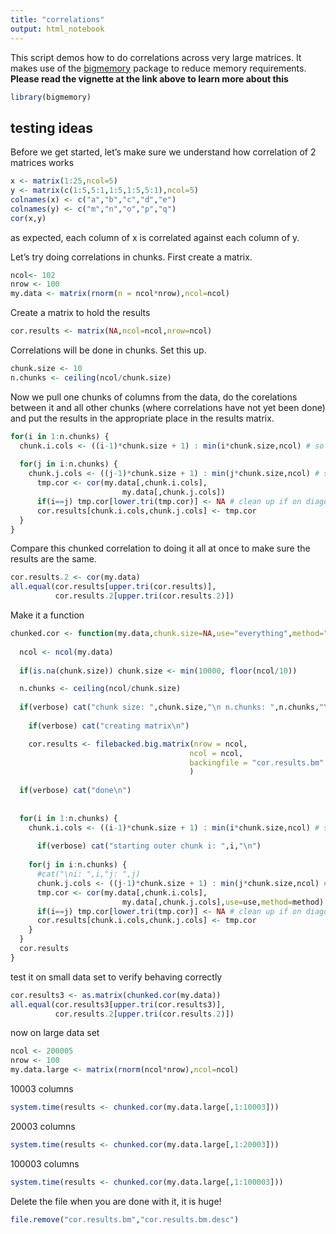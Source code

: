 ```yaml
---
title: "correlations"
output: html_notebook
---
```


This script demos how to do correlations across very large matrices.  It makes use of the [bigmemory](https://cran.r-project.org/web/packages/bigmemory/index.html) package to reduce memory requirements.  __Please read the vignette at the link above to learn more about this__

```r
library(bigmemory)
```

## testing ideas

Before we get started, let's make sure we understand how correlation of 2 matrices works
```r
x <- matrix(1:25,ncol=5)
y <- matrix(c(1:5,5:1,1:5,1:5,5:1),ncol=5)
colnames(x) <- c("a","b","c","d","e")
colnames(y) <- c("m","n","o","p","q")
cor(x,y)
```

as expected, each column of x is correlated against each column of y.

Let's try doing correlations in chunks.  First create a matrix.
```r
ncol<- 102
nrow <- 100
my.data <- matrix(rnorm(n = ncol*nrow),ncol=ncol)
```

Create a matrix to hold the results
```r
cor.results <- matrix(NA,ncol=ncol,nrow=ncol)
```

Correlations will be done in chunks.  Set this up.
```r
chunk.size <- 10
n.chunks <- ceiling(ncol/chunk.size)
```

Now we pull one chunks of columns from the data, do the corelations between it and all other chunks (where correlations have not yet been done) and put the results in the appropriate place in the results matrix.
```r
for(i in 1:n.chunks) {
  chunk.i.cols <- ((i-1)*chunk.size + 1) : min(i*chunk.size,ncol) # so that we don't go over on the last column
  
  for(j in i:n.chunks) {
    chunk.j.cols <- ((j-1)*chunk.size + 1) : min(j*chunk.size,ncol) # so that we don't go over on the last column
      tmp.cor <- cor(my.data[,chunk.i.cols],
                         my.data[,chunk.j.cols])
      if(i==j) tmp.cor[lower.tri(tmp.cor)] <- NA # clean up if on diagonal
      cor.results[chunk.i.cols,chunk.j.cols] <- tmp.cor
  }
}
```

Compare this chunked correlation to doing it all at once to make sure the results are the same.
```r
cor.results.2 <- cor(my.data)
all.equal(cor.results[upper.tri(cor.results)],
          cor.results.2[upper.tri(cor.results.2)])
```

Make it a function
```r
chunked.cor <- function(my.data,chunk.size=NA,use="everything",method="pearson", verbose=TRUE) {
  
  ncol <- ncol(my.data)
  
  if(is.na(chunk.size)) chunk.size <- min(10000, floor(ncol/10))

  n.chunks <- ceiling(ncol/chunk.size)
  
  if(verbose) cat("chunk size: ",chunk.size,"\n n.chunks: ",n.chunks,"\n")
  
    if(verbose) cat("creating matrix\n")

    cor.results <- filebacked.big.matrix(nrow = ncol,
                                        ncol = ncol,
                                        backingfile = "cor.results.bm"
                                        )
                                        
  if(verbose) cat("done\n")
    
  
  for(i in 1:n.chunks) {
    chunk.i.cols <- ((i-1)*chunk.size + 1) : min(i*chunk.size,ncol) # so that we don't go over on the last column
    
      if(verbose) cat("starting outer chunk i: ",i,"\n")
    
    for(j in i:n.chunks) {
      #cat("\ni: ",i,"j: ",j)
      chunk.j.cols <- ((j-1)*chunk.size + 1) : min(j*chunk.size,ncol) # so that we don't go over on the last column
      tmp.cor <- cor(my.data[,chunk.i.cols],
                         my.data[,chunk.j.cols],use=use,method=method)
      if(i==j) tmp.cor[lower.tri(tmp.cor)] <- NA # clean up if on diagonal
      cor.results[chunk.i.cols,chunk.j.cols] <- tmp.cor
    }
  }
  cor.results
}
```

test it on small data set to verify behaving correctly
```r
cor.results3 <- as.matrix(chunked.cor(my.data))
all.equal(cor.results3[upper.tri(cor.results3)],
          cor.results.2[upper.tri(cor.results.2)])
```

now on large data set
```r
ncol <- 200005
nrow <- 100
my.data.large <- matrix(rnorm(ncol*nrow),ncol=ncol)
```

10003 columns
```r
system.time(results <- chunked.cor(my.data.large[,1:10003]))
```

20003 columns
```r
system.time(results <- chunked.cor(my.data.large[,1:20003]))
```

100003 columns
```r
system.time(results <- chunked.cor(my.data.large[,1:100003]))
```

Delete the file when you are done with it, it is huge!
```r
file.remove("cor.results.bm","cor.results.bm.desc")
```


